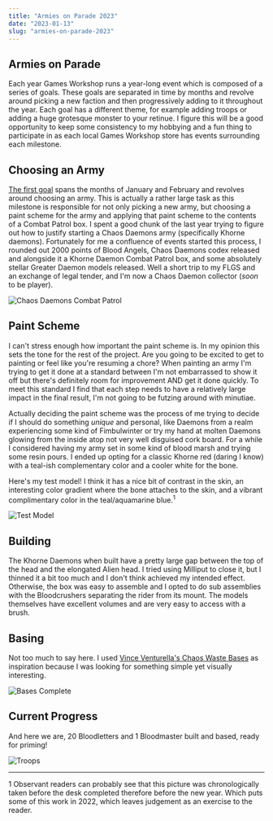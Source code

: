 ```yaml
---
title: "Armies on Parade 2023"
date: "2023-01-13"
slug: "armies-on-parade-2023"
---
```

## Armies on Parade

Each year Games Workshop runs a year-long event which is composed of a series of goals. These goals are separated in time by months and revolve around picking a new faction and then progressively adding to it throughout the year. Each goal has a different theme, for example adding troops or adding a huge grotesque monster to your retinue. I figure this will be a good opportunity to keep some consistency to my hobbying and a fun thing to participate in as each local Games Workshop store has events surrounding each milestone.

## Choosing an Army

[The first goal](https://www.warhammer-community.com/2022/01/03/armies-on-parade-2022-begins-with-new-year-new-army/) spans the months of January and February and revolves around choosing an army. This is actually a rather large task as this milestone is responsible for not only picking a new army, but choosing a paint scheme for the army and applying that paint scheme to the contents of a Combat Patrol box. I spent a good chunk of the last year trying to figure out how to justify starting a Chaos Daemons army (specifically Khorne daemons). Fortunately for me a confluence of events started this process, I rounded out 2000 points of Blood Angels, Chaos Daemons codex released and alongside it a Khorne Daemon Combat Patrol box, and some absolutely stellar Greater Daemon models released. Well a short trip to my FLGS and an exchange of legal tender, and I'm now a Chaos Daemon collector (_soon_ to be player).

![Chaos Daemons Combat Patrol](./chaos_daemons_combat_patrol.jpg)

## Paint Scheme

I can't stress enough how important the paint scheme is. In my opinion this sets the tone for the rest of the project. Are you going to be excited to get to painting or feel like you're resuming a chore? When painting an army I'm trying to get it done at a standard between I'm not embarrassed to show it off but there's definitely room for improvement AND get it done quickly. To meet this standard I find that each step needs to have a relatively large impact in the final result, I'm not going to be futzing around with minutiae.

Actually deciding the paint scheme was the process of me trying to decide if I should do something _unique_ and personal, like Daemons from a realm experiencing some kind of Fimbulwinter or try my hand at molten Daemons glowing from the inside atop not very well disguised cork board. For a while I considered having my army set in some kind of blood marsh and trying some resin pours. I ended up opting for a classic Khorne red (daring I know) with a teal-ish complementary color and a cooler white for the bone.

Here's my test model! I think it has a nice bit of contrast in the skin, an interesting color gradient where the bone attaches to the skin, and a vibrant complimentary color in the teal/aquamarine blue.<sup>1</sup>

![Test Model](./test_model.jpg)

## Building

The Khorne Daemons when built have a pretty large gap between the top of the head and the elongated Alien head. I tried using Milliput to close it, but I thinned it a bit too much and I don't think achieved my intended effect. Otherwise, the box was easy to assemble and I opted to do sub assemblies with the Bloodcrushers separating the rider from its mount. The models themselves have excellent volumes and are very easy to access with a brush.

## Basing

Not too much to say here. I used [Vince Venturella\'s Chaos Waste Bases](https://www.youtube.com/watch?v=PD8_tQVq9-w&ab_channel=VinceVenturella) as inspiration because I was looking for something simple yet visually interesting.

![Bases Complete](./bases_complete.jpg)

## Current Progress

And here we are, 20 Bloodletters and 1 Bloodmaster built and based, ready for priming!

![Troops](./troops.jpg)

---

<footer style={{ fontSize: '80%' }}>
  1 Observant readers can probably see that this picture was chronologically taken before the desk completed therefore before the new year. Which puts some of this work in 2022, which leaves judgement as an exercise to the reader.
</footer>